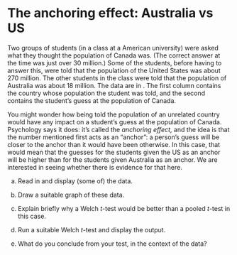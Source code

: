 # The anchoring effect: Australia vs US

 Two groups of students (in a class at a American university) were asked what they thought the population of Canada was. (The correct answer at the time was just over 30 million.)
Some of the students, before having to answer this, were told that the population of the United States was about 270 million. The other students in the class were told that the population of Australia was
about 18 million. The data are in \url{http://ritsokiguess.site/datafiles/anchoring.csv}. The first column contains the country whose population the student was told, and the second contains the student's guess at the population of Canada.

You might wonder how being told the population of an unrelated country would have any impact on a student's guess at the population of Canada. Psychology says it does: it's called the *anchoring effect*, and the idea is that the number mentioned first acts as an "anchor": a person's guess will be closer to the anchor than it would have been otherwise. In this case, that would mean that the guesses for the students given the
US as an anchor will be higher than for the students given Australia as an anchor. We are interested in seeing whether there is evidence for that here.




(a) Read in and display (some of)  the data.



(b) Draw a suitable graph of these data.



(c) Explain briefly why a Welch $t$-test would be better than a pooled $t$-test in this case.



(d) Run a suitable Welch $t$-test and display the output.



(e) What do you conclude from your test, in the context of the data?






